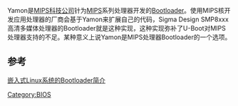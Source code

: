 Yamon是[[MIPS科技公司|MIPS科技公司]]针为[[MIPS|MIPS]]系列处理器开发的[[Bootloader|Bootloader]]。使用MIPS核开发应用处理器的厂商会基于Yamon来扩展自己的代码，Sigma Design SMP8xxx 高清多媒体处理器的Bootloader就是这种实现，这种实现弥补了U-Boot对MIPS处理器支持的不足。某种意义上说Yamon是MIPS处理器Bootloader的一个选项。

== 参考 ==
[https://web.archive.org/web/20110803113534/http://www.javaask.com/system/linux/2010/1217/241.html 嵌入式Linux系统的Bootloader简介]

[[Category:BIOS|Category:BIOS]]
